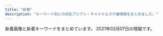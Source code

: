 ```yaml
---
title: "新橋"
description: "キーワード別にの巨乳アジアン・チャイナエステ嬢情報をまとめました。"
---
```


新着画像と新着キーワードをまとめています。
2021年02月07日の情報です。

<DmmAffiliateIns />
<KeywordTable
  shops={
    [
    {
        "station": "JR\u65b0\u6a4b\u99c5\u65e5\u6bd4\u8c37\u53e3",
        "keywords": {},
        "img_links": [
            "https://static.wixstatic.com/media/ff29a7_47d81575374144dda595a587847070b9~mv2.jpg",
            "https://static.wixstatic.com/media/096f64_74d971185d704fdc84b70e0c1b3fad87~mv2.png",
            "https://static.wixstatic.com/media/096f64_9dd53b8d3bbc46b7a5d8f8f9f83f67c0~mv2.jpg",
            "https://static.wixstatic.com/media/096f64_52d4813cc07e460bb6afbcc198483fb5~mv2.jpg",
            "https://static.wixstatic.com/media/ff29a7_5a71cab9e560455a86a69dee65e387e6~mv2.jpg",
            "https://static.wixstatic.com/media/096f64_8257be981a5140629dd93b0518612408~mv2.png",
            "https://static.wixstatic.com/media/ff29a7_d9f852b350a141b1ae8d7d80ce91ecfa~mv2.jpg",
            "https://static.wixstatic.com/media/ff29a7_d6b424065e3946fc8a31bd093d286366~mv2.jpg",
            "https://static.wixstatic.com/media/096f64_10d0713f8b274a5b8f6b2944f7fee791~mv2.jpg",
            "https://static.wixstatic.com/media/096f64_86555ca80ef14b6ebdbbf7aa72a380fc~mv2.jpg",
            "https://static.wixstatic.com/media/096f64_f44509cd762744dc939f70f318a6882b~mv2.jpg",
            "https://static.wixstatic.com/media/ff29a7_996c77cb89cc4012a35bb0813c645fdf~mv2.jpg"
        ],
        "name": "\u30df\u30fc\u30c7\u30a3\u30fc",
        "url": "https://www.meedeemassage.com/"
    },
    {
        "img_links": [
            "https://hamamatsucho-mensesthe.net/wp/images/top3.jpg",
            "https://hamamatsucho-mensesthe.net/wp/wp-content/uploads/2019/10/eri-150x150.jpg",
            "https://hamamatsucho-mensesthe.net/room/room-l1.jpg",
            "https://hamamatsucho-mensesthe.net/icon/twitter.png",
            "https://hamamatsucho-mensesthe.net/wp/images/top1.jpg",
            "https://hamamatsucho-mensesthe.net/room/room-l5.jpg",
            "https://hamamatsucho-mensesthe.net/room/room-l4.jpg",
            "https://hamamatsucho-mensesthe.net/wp/wp-content/uploads/2021/01/yuna.jpg",
            "https://hamamatsucho-mensesthe.net/staff/top/nao-s1.jpg",
            "https://hamamatsucho-mensesthe.net/wp/wp-content/uploads/2020/01/mitsuki.jpg",
            "https://hamamatsucho-mensesthe.net/wp/wp-content/uploads/2020/02/stand-by.jpg",
            "https://hamamatsucho-mensesthe.net/wp/icon/google_plus.png",
            "https://hamamatsucho-mensesthe.net/icon/line.png",
            "https://hamamatsucho-mensesthe.net/icon/google_plus.png",
            "https://hamamatsucho-mensesthe.net/staff/top/emi-s1.jpg",
            "https://hamamatsucho-mensesthe.net/wp/wp-content/uploads/2020/11/urara.jpg",
            "https://hamamatsucho-mensesthe.net/staff/top/yuna-s1.jpg",
            "https://hamamatsucho-mensesthe.net/staff/top/rin-s1.jpg",
            "https://hamamatsucho-mensesthe.net/wp/wp-content/uploads/2020/08/ayaka.jpg",
            "https://hamamatsucho-mensesthe.net/wp/wp-content/uploads/2019/05/rin-150x150.jpg",
            "https://hamamatsucho-mensesthe.net/images/clear.png",
            "https://hamamatsucho-mensesthe.net/wp/wp-content/uploads/2019/07/0677E994-1DBF-4E0E-AB70-7CA5C034B140-150x150.jpeg",
            "https://hamamatsucho-mensesthe.net/room/room-l2.jpg",
            "https://hamamatsucho-mensesthe.net/images/footer-r.png",
            "https://hamamatsucho-mensesthe.net/wp/wp-content/uploads/2020/01/nao.jpg",
            "https://hamamatsucho-mensesthe.net/wp/wp-content/uploads/2020/02/1714CAA8-3D57-4009-AB72-F5A8E6B60310.jpeg",
            "https://hamamatsucho-mensesthe.net/wp/wp-content/uploads/2020/01/emi-l1.jpg",
            "https://hamamatsucho-mensesthe.net/room/room-l3.jpg",
            "https://hamamatsucho-mensesthe.net/wp/images/top2.jpg",
            "https://hamamatsucho-mensesthe.net/staff/top/miyu-s1.jpg",
            "https://hamamatsucho-mensesthe.net/wp/images/mensesthe.jpg",
            "https://hamamatsucho-mensesthe.net/wp/wp-content/uploads/2020/01/misaki-l2.jpg",
            "https://hamamatsucho-mensesthe.net/room/room-l6.jpg",
            "https://hamamatsucho-mensesthe.net/wp/icon/facebook.png",
            "https://hamamatsucho-mensesthe.net/staff/top/mitsuki-s1.jpg",
            "https://hamamatsucho-mensesthe.net/wp/wp-content/uploads/2020/10/aki-150x150.jpg",
            "https://hamamatsucho-mensesthe.net/wp/icon/twitter.png",
            "https://hamamatsucho-mensesthe.net/icon/facebook.png",
            "https://hamamatsucho-mensesthe.net/wp/wp-content/uploads/2019/07/587590BB-96D0-4887-BE26-3B1413FF7283-150x150.jpeg",
            "https://hamamatsucho-mensesthe.net/wp/icon/line.png",
            "https://hamamatsucho-mensesthe.net/link/mens-esthe.png",
            "https://hamamatsucho-mensesthe.net/images/flower.png",
            "https://hamamatsucho-mensesthe.net/wp/wp-content/uploads/2020/09/rin.jpg",
            "https://hamamatsucho-mensesthe.net/images/footer-l.png",
            "https://hamamatsucho-mensesthe.net/wp/images/clear.png",
            "https://hamamatsucho-mensesthe.net/staff/top/ayaka-s1.jpg",
            "https://hamamatsucho-mensesthe.net/staff/top/aki-s1.jpg"
        ],
        "name": "SERA",
        "keywords": {
            "E": 6,
            "D": 18,
            "C": 4
        },
        "url": "https://hamamatsucho-mensesthe.net/",
        "station": "JR\u6d5c\u677e\u753a\u99c5\u5317\u53e3"
    },
    {
        "url": "http://shiawase.mssg.jp/",
        "name": "\u3057\u3042\u308f\u305b\uff5eSHIAWASE\uff5e",
        "station": "JR\u7530\u753a\u99c5\u897f\u53e3",
        "img_links": [
            "http://shiawase.mssg.jp/images/staff/sta_021.jpg",
            "http://shiawase.mssg.jp/images/staff/sta_0z9.jpg",
            "http://shiawase.mssg.jp/images/home/QR.png",
            "http://shiawase.mssg.jp/images/staff_image/staff_d01a.jpg",
            "http://shiawase.mssg.jp/images/staff_image/staff_d02.jpg",
            "http://shiawase.mssg.jp/images/staff/sta_0z2.jpg",
            "http://shiawase.mssg.jp/images/top/top_08.png",
            "http://shiawase.mssg.jp/images/staff/sta_0z8.jpg",
            "http://shiawase.mssg.jp/images/gallery/gallery_104.jpg",
            "http://shiawase.mssg.jp/images/top/top_03.jpg",
            "http://shiawase.mssg.jp/images/staff/sta_023.jpg",
            "http://shiawase.mssg.jp/images/staff_one/staff_one_08.png",
            "http://shiawase.mssg.jp/images/home/index_page_top.jpg",
            "http://shiawase.mssg.jp/images/home/index_04.jpg",
            "http://shiawase.mssg.jp/images/staff_one/staff_one_01.jpg",
            "http://shiawase.mssg.jp/images/staff/sta_04.jpg",
            "http://shiawase.mssg.jp/images/top/top_02.jpg",
            "http://shiawase.mssg.jp/images/top/top_04.jpg",
            "http://shiawase.mssg.jp/images/staff_one/staff_one_04.jpg",
            "http://shiawase.mssg.jp/images/gallery/gallery_404.jpg",
            "http://shiawase.mssg.jp/images/staff_image/staff_d04c.jpg",
            "http://shiawase.mssg.jp/images/staff/staff_top.jpg",
            "http://shiawase.mssg.jp/images/staff_image/staff_d05b.jpg",
            "http://shiawase.mssg.jp/images/gallery/gallery_403.jpg",
            "http://shiawase.mssg.jp/images/gallery/gallery_402.jpg",
            "http://shiawase.mssg.jp/images/system/syatem_301.jpg",
            "http://shiawase.mssg.jp/images/staff_one/staff_one_03.jpg",
            "http://shiawase.mssg.jp/images/staff_image/staff_d01b.jpg",
            "http://shiawase.mssg.jp/images/staff_image/staff_d02b.jpg",
            "http://shiawase.mssg.jp/images/gallery/gallery_101.jpg",
            "http://shiawase.mssg.jp/images/home/index_tel.jpg",
            "http://shiawase.mssg.jp/images/top/top_05.jpg",
            "http://shiawase.mssg.jp/images/gallery/gallery_102.jpg",
            "http://shiawase.mssg.jp/images/staff_one/staff_one_02.jpg",
            "http://shiawase.mssg.jp/images/gallery/gallery_103.jpg",
            "http://shiawase.mssg.jp/images/staff_image/staff_d03.jpg",
            "http://shiawase.mssg.jp/images/staff/sta_03.jpg",
            "http://shiawase.mssg.jp/images/home/index_03.jpg",
            "http://shiawase.mssg.jp/images/system/syatem_303.jpg",
            "http://shiawase.mssg.jp/images/top/top_01.jpg",
            "http://shiawase.mssg.jp/images/staff_one/staff_one_top.jpg",
            "http://shiawase.mssg.jp/images/staff_image/staff_d04.jpg",
            "http://shiawase.mssg.jp/images/home/top_qp.jpg",
            "http://shiawase.mssg.jp/images/staff_image/staff_d07.jpg",
            "http://shiawase.mssg.jp/images/staff/sta_0z4.jpg",
            "http://shiawase.mssg.jp/images/staff_one/staff_one_05.jpg",
            "http://shiawase.mssg.jp/images/staff_image/staff_d04b.jpg",
            "http://shiawase.mssg.jp/images/staff/sta_08.jpg",
            "http://shiawase.mssg.jp/images/gallery/gallery_01.jpg",
            "http://shiawase.mssg.jp/images/system/syatem_302.jpg",
            "http://shiawase.mssg.jp/images/gallery/gallery_top.jpg",
            "http://shiawase.mssg.jp/images/staff_image/staff_d06.jpg",
            "http://shiawase.mssg.jp/images/staff_one/staff_one_07.png",
            "http://shiawase.mssg.jp/images/staff/sta_0z12.jpg",
            "http://shiawase.mssg.jp/images/staff/sta_010.jpg",
            "http://shiawase.mssg.jp/images/staff_image/staff_d05a.jpg",
            "http://shiawase.mssg.jp/images/top/top_06.jpg",
            "http://shiawase.mssg.jp/images/gallery/gallery_401.jpg",
            "http://shiawase.mssg.jp/images/home/index_qup.jpg",
            "http://shiawase.mssg.jp/images/staff/sta_01.jpg"
        ],
        "keywords": {}
    },
    {
        "keywords": {
            "F": 3,
            "E": 1,
            "D": 6,
            "C": 1
        },
        "name": "Oriental Spa",
        "img_links": [
            "https://hamamatsucho-mensesthe.com/miyuki01.png",
            "https://hamamatsucho-mensesthe.com/menu/gallery.png",
            "https://hamamatsucho-mensesthe.com/icon/line.png",
            "https://hamamatsucho-mensesthe.com/kumi2.jpg",
            "https://hamamatsucho-mensesthe.com/staff/koko-l1.jpg",
            "https://hamamatsucho-mensesthe.com/room/4.jpg",
            "https://hamamatsucho-mensesthe.com/room/3.jpg",
            "https://hamamatsucho-mensesthe.com/button/staff.png",
            "https://hamamatsucho-mensesthe.com/menu/info.png",
            "https://hamamatsucho-mensesthe.com/images/clear.png",
            "https://hamamatsucho-mensesthe.com/2018/06/12/yoko-s1.jpg",
            "https://hamamatsucho-mensesthe.com/room/esthe2.jpg",
            "https://hamamatsucho-mensesthe.com/room/esthe1.jpg",
            "https://hamamatsucho-mensesthe.com/images/main-sp.jpg",
            "https://hamamatsucho-mensesthe.com/menu/home.png",
            "https://hamamatsucho-mensesthe.com/2018/11/23/arisa-s1.jpg",
            "https://hamamatsucho-mensesthe.com/staff/koko-s1.jpg",
            "https://hamamatsucho-mensesthe.com/staff2/wp-content/uploads/2019/12/haru-1.png",
            "https://hamamatsucho-mensesthe.com/2018/03/02/anna-s1.jpg",
            "https://hamamatsucho-mensesthe.com/icon/twitter.png",
            "https://hamamatsucho-mensesthe.com/staff/yoko-s1.jpg",
            "https://hamamatsucho-mensesthe.com/room/1.jpg",
            "https://hamamatsucho-mensesthe.com/staff2/wp-content/uploads/2020/11/momo02.png",
            "https://hamamatsucho-mensesthe.com/staff/yuyu-l1.jpg",
            "https://hamamatsucho-mensesthe.com/staff2/wp-content/uploads/2019/12/nanami02-2.png",
            "https://hamamatsucho-mensesthe.com/2018/12/21/koko-s1.jpg",
            "https://hamamatsucho-mensesthe.com/room/esthe3.jpg",
            "https://hamamatsucho-mensesthe.com/staff2/wp-content/uploads/2019/12/yuki22-1.png",
            "https://hamamatsucho-mensesthe.com/icon/google_plus.png",
            "https://hamamatsucho-mensesthe.com/button/sche.png",
            "https://hamamatsucho-mensesthe.com/staff/yuyu-s1.jpg",
            "https://hamamatsucho-mensesthe.com/button/home.png",
            "https://hamamatsucho-mensesthe.com/2018/12/21/yuyu-s1.jpg",
            "https://hamamatsucho-mensesthe.com/staff2/wp-content/uploads/2020/01/ai01.png",
            "https://hamamatsucho-mensesthe.com/2017/10/08/ruru-s1.jpg",
            "https://hamamatsucho-mensesthe.com/icon/facebook.png",
            "https://hamamatsucho-mensesthe.com/kumi1.jpg",
            "https://hamamatsucho-mensesthe.com/images/footer-r.png",
            "https://hamamatsucho-mensesthe.com/staff/nana-s1.jpg",
            "https://hamamatsucho-mensesthe.com/staff/arisa-l1.jpg",
            "https://hamamatsucho-mensesthe.com/staff2/wp-content/uploads/2020/02/yaya02.png",
            "https://hamamatsucho-mensesthe.com/staff2/wp-content/uploads/2021/01/maki05.png",
            "https://hamamatsucho-mensesthe.com/images/flower.png",
            "https://hamamatsucho-mensesthe.com/staff/nana-l1.jpg",
            "https://hamamatsucho-mensesthe.com/staff/yoko-l1.jpg",
            "https://hamamatsucho-mensesthe.com/room/2.jpg",
            "https://hamamatsucho-mensesthe.com/images/header3.png",
            "https://hamamatsucho-mensesthe.com/staff2/wp-content/uploads/2020/11/yuyu03.png",
            "https://hamamatsucho-mensesthe.com/staff/arisa-s1.jpg",
            "https://hamamatsucho-mensesthe.com/staff2/wp-content/uploads/2019/12/nana2-1.png",
            "https://hamamatsucho-mensesthe.com/menu/sche.png",
            "https://hamamatsucho-mensesthe.com/staff2/wp-content/uploads/2020/11/siruet.png",
            "https://hamamatsucho-mensesthe.com/2018/06/08/hana-s2.jpg",
            "https://hamamatsucho-mensesthe.com/images/footer-l.png",
            "https://hamamatsucho-mensesthe.com/images/main1.jpg",
            "https://hamamatsucho-mensesthe.com/menu/friend.png"
        ],
        "url": "https://hamamatsucho-mensesthe.com/",
        "station": "JR\u6d5c\u677e\u753a\u99c5\u5317\u53e3"
    },
    {
        "keywords": {
            "88": 2,
            "84": 2,
            "\u80f8": 1,
            "90": 5,
            "86": 13,
            "85": 15
        },
        "url": "http://es-leon.link/",
        "name": "LEON",
        "img_links": [
            "http://es-leon.link/images/slider01.jpg",
            "http://es-leon.link/images/lineline.png",
            "http://es-leon.link/images/guide1.jpg",
            "http://es-leon.link/images/header.png",
            "http://es-leon.link/photos/sites/45/2021/01/2021012715504278.jpg",
            "http://es-leon.link/photos/sites/45/2020/10/2020100103205130.jpg",
            "http://es-leon.link/photos/sites/45/2021/01/2021013016413450.jpg",
            "http://es-leon.link/photos/sites/45/2020/11/2020110919593136.jpg",
            "http://es-leon.link/photos/sites/45/2021/02/2021020415381681.jpg",
            "http://es-leon.link/photos/sites/45/2020/10/2020100103034891.jpg",
            "http://es-leon.link/images/guide7.jpg",
            "http://es-leon.link/images/img_info.jpg",
            "http://es-leon.link/photos/sites/45/2020/10/2020100103240526.jpg",
            "http://es-leon.link/photos/sites/45/2020/11/2020110919595348.jpg",
            "http://es-leon.link/photos/sites/45/2021/02/2021020618035125.jpg",
            "http://es-leon.link/photos/sites/45/2021/01/2021012715354091.jpg",
            "http://es-leon.link/photos/sites/45/2020/10/202010010328436.jpg",
            "http://es-leon.link/images/card.png",
            "http://es-leon.link/photos/sites/45/2020/10/2020102507495672.jpg",
            "http://es-leon.link/photos/sites/45/2020/11/2020110919573849.jpg",
            "http://es-leon.link/photos/sites/45/2021/02/2021020415385687.jpg",
            "http://es-leon.link/photos/sites/45/2020/11/2020110919590942.jpg",
            "http://es-leon.link/images/guide2.jpg",
            "http://es-leon.link/images/guide2.png",
            "http://es-leon.link/images/slider02.jpg",
            "http://es-leon.link/photos/sites/45/2020/10/2020101318294854.jpg",
            "http://es-leon.link/images/nav_link04_no.png",
            "http://es-leon.link/images/guide6.jpg",
            "http://es-leon.link/images/nav_link03_no.png",
            "http://es-leon.link/images/profile.png",
            "http://es-leon.link/photos/sites/45/2020/10/2020102507503499.jpg",
            "http://es-leon.link/photos/sites/45/2020/10/2020101404192576.jpg",
            "http://es-leon.link/photos/sites/45/2020/10/2020100103205050.jpg",
            "http://es-leon.link/images/nav_link06_no.png",
            "http://es-leon.link/images/slider03.jpg",
            "http://es-leon.link/images/nav_link01_no.png",
            "http://es-leon.link/images/guide4.jpg",
            "http://es-leon.link/images/nav_link05_no.png",
            "http://es-leon.link/photos/sites/45/2020/10/2020101318404076.jpg",
            "http://es-leon.link/images/slider04.jpg",
            "http://es-leon.link/photos/sites/45/2020/10/2020102507504664.jpg",
            "http://es-leon.link/photos/sites/45/2021/01/2021010815022674.jpg",
            "http://es-leon.link/images/guide1.png",
            "http://es-leon.link/images/guide8.jpg",
            "http://es-leon.link/images/nav_link07_no.png",
            "http://es-leon.link/photos/sites/45/2020/10/2020102507510838.jpg",
            "http://es-leon.link/photos/sites/45/2021/01/2021013015574893.jpg",
            "http://es-leon.link/images/slider00.jpg",
            "http://es-leon.link/photos/sites/45/2020/10/2020100103284496.jpg",
            "http://es-leon.link/images/qr.png",
            "http://es-leon.link/images/guide3.jpg",
            "http://es-leon.link/photos/sites/45/2020/11/2020111904152242.jpg",
            "http://es-leon.link/photos/sites/45/2020/10/2020100103240520.jpg",
            "http://es-leon.link/photos/sites/45/2021/01/2021012518580693.jpg",
            "http://es-leon.link/photos/sites/45/2020/10/2020102507501385.jpg",
            "http://es-leon.link/photos/sites/45/2021/02/2021020617535750.jpg",
            "http://es-leon.link/photos/sites/45/2020/10/2020101318402898.jpg",
            "http://es-leon.link/images/nav_link02_no.png",
            "http://es-leon.link/photos/sites/45/2020/10/2020101205420372.jpg",
            "http://es-leon.link/photos/sites/45/2020/10/2020100103205186.jpg",
            "http://es-leon.link/photos/sites/45/2021/01/202101191348045.jpg",
            "http://es-leon.link/images/guide5.jpg",
            "http://es-leon.link/photos/sites/45/2020/10/2020101318405051.jpg",
            "http://es-leon.link/photos/sites/45/2020/10/2020101205422328.jpg",
            "http://es-leon.link/photos/sites/45/2021/01/2021012704390070.jpg",
            "http://es-leon.link/photos/sites/45/2021/01/2021010815020621.jpg",
            "http://es-leon.link/photos/sites/45/2020/11/2020110219263997.jpg",
            "http://es-leon.link/images/pagetop.jpg",
            "http://es-leon.link/photos/sites/45/2020/11/2020110919583922.jpg",
            "http://es-leon.link/photos/sites/45/2021/02/202102041538347.jpg",
            "http://es-leon.link/photos/sites/45/2020/10/2020101318300043.jpg",
            "http://es-leon.link/photos/sites/45/2020/10/2020101205424345.jpg"
        ],
        "station": "JR\u65b0\u6a4b\u99c5\u70cf\u68ee\u53e3"
    },
    {
        "keywords": {
            "C": 15
        },
        "name": "\u7e01",
        "img_links": [
            "http://tamachi-en.link/images/g0.jpg",
            "http://tamachi-en.link/images/zi_staff.png",
            "http://tamachi-en.link/images/g1.jpg",
            "http://tamachi-en.link/images/g6.jpg",
            "http://tamachi-en.link/images/g8.jpg",
            "http://tamachi-en.link/images/g3.jpg",
            "http://tamachi-en.link/images/zi_link.png",
            "http://tamachi-en.link/images/g2.jpg",
            "http://tamachi-en.link/images/top.jpg",
            "http://tamachi-en.link/images/g4.jpg",
            "http://tamachi-en.link/images/new1.jpg",
            "http://tamachi-en.link/images/g5.jpg",
            "http://tamachi-en.link/images/mobile.png"
        ],
        "url": "http://tamachi-en.link/",
        "station": "JR\u7530\u753a\u99c5\u6771\u53e3"
    },
    {
        "keywords": {},
        "url": "http://www.k-harunoie.info/",
        "name": "\u6625\u306e\u5bb6",
        "station": "JR\u7530\u753a\u99c5\u6771\u53e3",
        "img_links": [
            "http://www.k-harunoie.info/imge/service1.jpg",
            "http://www.k-harunoie.info/imge/p-2.jpg",
            "http://www.k-harunoie.info/imge/ta.png",
            "http://www.k-harunoie.info/imge/staff_t.jpg",
            "http://www.k-harunoie.info/imge/p-5.jpg",
            "http://www.k-harunoie.info/imge/service3.jpg",
            "http://www.k-harunoie.info/imge/sys.png",
            "http://www.k-harunoie.info/imge/s1.png",
            "http://www.k-harunoie.info/imge/tel.png",
            "http://www.k-harunoie.info/imge/p-4.jpg",
            "http://www.k-harunoie.info/imge/s0.png",
            "http://www.k-harunoie.info/imge/service2.jpg",
            "http://www.k-harunoie.info/imge/interior_t.jpg",
            "http://www.k-harunoie.info/imge/botton.jpg",
            "http://www.k-harunoie.info/imge/int2.png",
            "http://www.k-harunoie.info/imge/p-1.jpg"
        ]
    },
    {
        "url": "http://yukizhouse00.web.fc2.com/",
        "name": "Yuki\u2019s House",
        "img_links": [
            "http://yukizhouse00.web.fc2.com/images/portfolio/work-5.jpg",
            "http://yukizhouse00.web.fc2.com/images/portfolio/work-1.jpg",
            "http://yukizhouse00.web.fc2.com/images/slider/slid2.jpg",
            "http://yukizhouse00.web.fc2.com/images/portfolio/work-3.jpg",
            "http://yukizhouse00.web.fc2.com/images/portfolio/work-4.jpg",
            "http://yukizhouse00.web.fc2.com/images/portfolio/work-6.jpg",
            "http://yukizhouse00.web.fc2.com/images/slider/slid1.jpg",
            "http://yukizhouse00.web.fc2.com/images/portfolio/work-2.jpg"
        ],
        "keywords": {},
        "station": "JR\u6d5c\u677e\u753a\u99c5\u5357\u53e3"
    },
    {
        "img_links": [
            "https://minazuki-tokyo.com/wp-content/uploads/2020/11/photo02.png",
            "https://minazuki-tokyo.com/wp-content/uploads/2020/11/sub02_p.png",
            "https://minazuki-tokyo.com/wp-content/uploads/2020/11/news04-390x195.png",
            "https://minazuki-tokyo.com/wp-content/uploads/2020/11/news01-200x200.png",
            "https://minazuki-tokyo.com/wp-content/uploads/2020/11/news05-200x200.png",
            "https://minazuki-tokyo.com/wp-content/uploads/2020/11/news06-390x195.png",
            "https://minazuki-tokyo.com/wp-content/uploads/2020/11/news05-640x348.png",
            "https://minazuki-tokyo.com/wp-content/uploads/2020/11/staff6.png",
            "https://minazuki-tokyo.com/wp-content/uploads/2020/11/news03-200x200.png",
            "https://minazuki-tokyo.com/wp-content/uploads/2020/11/staff1-200x200.png",
            "https://minazuki-tokyo.com/wp-content/uploads/2020/11/news07-640x348.png",
            "https://minazuki-tokyo.com/wp-content/uploads/2020/11/photo01.png",
            "https://minazuki-tokyo.com/wp-content/uploads/2020/11/news03-390x195.png",
            "https://minazuki-tokyo.com/wp-content/uploads/2020/11/staff3.png",
            "https://minazuki-tokyo.com/wp-content/uploads/2020/11/staff2.png",
            "https://minazuki-tokyo.com/wp-content/uploads/2020/11/news07-200x200.png",
            "https://minazuki-tokyo.com/wp-content/uploads/2020/11/news01-390x195.png",
            "https://minazuki-tokyo.com/wp-content/uploads/2020/11/staff5-200x200.png",
            "https://minazuki-tokyo.com/wp-content/uploads/2020/12/add2.png",
            "https://minazuki-tokyo.com/wp-content/uploads/2020/11/news01-640x348.png",
            "https://minazuki-tokyo.com/wp-content/uploads/2020/11/staff2-200x200.png",
            "https://minazuki-tokyo.com/wp-content/uploads/2020/11/news07-390x195.png",
            "https://minazuki-tokyo.com/wp-content/uploads/2020/11/staff6-200x200.png",
            "https://minazuki-tokyo.com/wp-content/uploads/2020/11/news06-640x348.png",
            "https://minazuki-tokyo.com/wp-content/uploads/2020/11/news05-390x195.png",
            "https://minazuki-tokyo.com/wp-content/uploads/2020/11/news04-640x348.png",
            "https://minazuki-tokyo.com/wp-content/uploads/2020/11/sub04_p.png",
            "https://minazuki-tokyo.com/wp-content/uploads/2020/11/staff1.png",
            "https://minazuki-tokyo.com/wp-content/uploads/2020/11/top1.png",
            "https://minazuki-tokyo.com/wp-content/uploads/2020/11/staff5.png",
            "https://minazuki-tokyo.com/wp-content/uploads/2020/11/photo05.png",
            "https://minazuki-tokyo.com/wp-content/uploads/2020/11/staff3-200x200.png",
            "https://minazuki-tokyo.com/wp-content/uploads/2020/11/photo04.png",
            "https://minazuki-tokyo.com/wp-content/uploads/2020/11/news03-640x348.png",
            "https://minazuki-tokyo.com/wp-content/uploads/2020/11/news06-200x200.png",
            "https://minazuki-tokyo.com/wp-content/uploads/2020/11/sub03_p.png",
            "https://minazuki-tokyo.com/wp-content/uploads/2020/11/sub01_p.png",
            "https://minazuki-tokyo.com/wp-content/uploads/2021/02/add3.png",
            "https://minazuki-tokyo.com/wp-content/uploads/2020/11/photo03.png",
            "https://minazuki-tokyo.com/wp-content/uploads/2020/11/price.png"
        ],
        "url": "https://minazuki-tokyo.com/",
        "keywords": {
            "C": 1,
            "90": 1,
            "83": 3,
            "86": 1,
            "87": 2
        },
        "station": "JR\u6d5c\u677e\u753a\u99c5\u5357\u53e3",
        "name": "\u6c34\u7121\u6708\uff5e\u307f\u306a\u3065\u304d\uff5e"
    },
    {
        "station": "JR\u7530\u753a\u99c5\u4e09\u7530\u53e3",
        "name": "Tami",
        "url": "http://body-heal.net/",
        "img_links": [
            "http://body-heal.net/uploadfiles/images/campaignBodyHealNet.jpg",
            "http://body-heal.net/images/store/01.jpg",
            "http://body-heal.net/staffPhoto/b20190117105438.jpg",
            "http://body-heal.net/js/sliderLine/slide_next.png",
            "http://body-heal.net/images/access/02.jpg",
            "http://body-heal.net/staffPhoto/b20190608220420.jpg",
            "http://body-heal.net/staffPhoto/b20190120201033.jpg",
            "http://body-heal.net/images/access/04.jpg",
            "http://body-heal.net/images/access/03.jpg",
            "http://body-heal.net/staffPhoto/b20180926231950.jpg",
            "http://body-heal.net/images/access/01.jpg",
            "http://body-heal.net/images/store/04.jpg",
            "http://body-heal.net/images/show.jpg",
            "http://body-heal.net/staffPhoto/b20190218130854.jpg",
            "http://body-heal.net/images/store/05.jpg",
            "http://body-heal.net/js/sliderLine/slide_prev.png",
            "http://body-heal.net/images/store/06.jpg",
            "http://body-heal.net/images/access/05.jpg",
            "http://body-heal.net/staffPhoto/b20190608222039.jpg",
            "http://body-heal.net/staffPhoto/b20180721035111.jpg"
        ],
        "keywords": {
            "84": 4,
            "87": 6,
            "88": 10,
            "85": 4,
            "E": 6
        }
    },
    {
        "station": "JR\u65b0\u6a4b\u99c5\u70cf\u68ee\u53e3",
        "name": "Aroma Coco8",
        "img_links": [
            "https://aroma-queen.work/images/st/st_aya_1.jpg",
            "https://aroma-queen.work/images/st/st_kei.jpg",
            "https://aroma-queen.work/images/st/st_16_1.jpg",
            "https://aroma-queen.work/images/st/st_risa_2.jpg",
            "https://aroma-queen.work/images/st/st_party_2.jpg",
            "https://aroma-queen.work/images/st/st_huxa.jpg",
            "https://aroma-queen.work/images/st/st_rei.jpg",
            "https://aroma-queen.work/images/st/st_bibi_2.jpg",
            "https://aroma-queen.work/images/st/st_10_1.jpg",
            "https://aroma-queen.work/images/st/st_nan.jpg",
            "https://aroma-queen.work/images/st/st_lucy_3.jpg",
            "https://aroma-queen.work/images/top_campaign_dec.jpg",
            "https://aroma-queen.work/images/st/st_nuna3.jpg",
            "https://aroma-queen.work/images/st/st_kou1.jpg",
            "https://aroma-queen.work/images/st/st_cake_1.jpg",
            "https://aroma-queen.work/images/st/st_koko_1.jpg",
            "https://aroma-queen.work/images/top_campaign_spring.jpg",
            "https://aroma-queen.work/images/st/st_dan_2.jpg",
            "https://aroma-queen.work/images/st/st_.jpg",
            "https://aroma-queen.work/images/st/st_jj_1.jpg",
            "https://aroma-queen.work/images/st/st_19.jpg",
            "https://aroma-queen.work/images/st/st_jasmine_1.jpg",
            "https://aroma-queen.work/images/st/st_sofea_2.jpg",
            "https://aroma-queen.work/images/st/st_angel_3.jpg",
            "https://aroma-queen.work/images/st/st_kiki2.jpg",
            "https://aroma-queen.work/images/st/st_koy_2.jpg",
            "https://aroma-queen.work/images/st/st_emi.jpg",
            "https://aroma-queen.work/images/top2.png",
            "https://aroma-queen.work/images/st/st_14_1.jpg",
            "https://aroma-queen.work/images/st/st_nana_1.jpg",
            "https://aroma-queen.work/images/st/st_jerry.jpg",
            "https://aroma-queen.work/images/st/st_rena_2.jpg",
            "https://aroma-queen.work/images/st/st_joy_2.jpg",
            "https://aroma-queen.work/images/st/st_angel_2.jpg",
            "https://aroma-queen.work/images/st/st_rei_2.jpg",
            "https://aroma-queen.work/images/st/st_ryuu_2.jpg",
            "https://aroma-queen.work/images/st/st_hana_1.jpg",
            "https://aroma-queen.work/images/st/st_maya_1.jpg",
            "https://aroma-queen.work/images/st/st_get_3.jpg",
            "https://aroma-queen.work/images/st/st_chiba_1.jpg",
            "https://aroma-queen.work/images/st/st_rinda_2.jpg",
            "https://aroma-queen.work/images/st/st_sayuri_1.jpg",
            "https://aroma-queen.work/images/st/st_ou_1.jpg",
            "https://aroma-queen.work/images/st/st_min_2.jpg",
            "https://aroma-queen.work/images/st/st_saya_0.jpg",
            "https://aroma-queen.work/images/st/st_rinda_1.jpg",
            "https://aroma-queen.work/images/st/st_bibi_1.jpg",
            "https://aroma-queen.work/images/st/st_saya_2.jpg",
            "https://aroma-queen.work/images/st/st_25.jpg",
            "https://aroma-queen.work/images/st/st_ai.jpg",
            "https://aroma-queen.work/images/st/st_21.jpg",
            "https://aroma-queen.work/images/st/st_sasa_3.jpg",
            "https://aroma-queen.work/images/st/st_min_4.jpg",
            "https://aroma-queen.work/images/st/st_rei_3.jpg",
            "https://aroma-queen.work/images/st/st_ai_2.jpg",
            "https://aroma-queen.work/images/st/st_nami_1.jpg",
            "https://aroma-queen.work/images/st/st_sakura_1.jpg",
            "https://aroma-queen.work/images/st/st_aiko_2.jpg",
            "https://aroma-queen.work/images/st/st_anan.jpg",
            "https://aroma-queen.work/images/week_campaign.jpg",
            "https://aroma-queen.work/images/st/st_saya_1.jpg",
            "https://aroma-queen.work/images/st/st_pink_1.jpg",
            "https://aroma-queen.work/images/st/st_gei.jpg",
            "https://aroma-queen.work/images/st/st_chiba_4.jpg",
            "https://aroma-queen.work/images/st/st_17_1.jpg",
            "https://aroma-queen.work/images/st/st_13.jpg",
            "https://aroma-queen.work/images/st/st_kaori_1.jpg",
            "https://aroma-queen.work/images/st/st_aya.jpg",
            "https://aroma-queen.work/images/st/st_mirror_3.jpg",
            "https://aroma-queen.work/images/st/st_dan_1.jpg",
            "https://aroma-queen.work/images/st/st_nina_3.jpg",
            "https://aroma-queen.work/images/st/st_ai_1.jpg",
            "https://aroma-queen.work/images/st/st_aigo.jpg",
            "https://aroma-queen.work/images/st/st_yuri_3.jpg",
            "https://aroma-queen.work/images/st/st_chiba_2.jpg",
            "https://aroma-queen.work/images/st/st_ami_2.jpg",
            "https://aroma-queen.work/images/st/st_yuri.jpg",
            "https://aroma-queen.work/images/st/st_mimi_1.jpg",
            "https://aroma-queen.work/images/st/st_nori.jpg",
            "https://aroma-queen.work/images/st/st_kou2.jpg",
            "https://aroma-queen.work/images/st/st_5_1.jpg",
            "https://aroma-queen.work/images/st/st_kaori_2.jpg",
            "https://aroma-queen.work/images/st/st_pink_3.jpg",
            "https://aroma-queen.work/images/st/st_kiki_1.jpg",
            "https://aroma-queen.work/images/st/st_cindy.jpg",
            "https://aroma-queen.work/images/st/st_20.jpg",
            "https://aroma-queen.work/images/st/st_7_1.jpg",
            "https://aroma-queen.work/images/st/st_honey_1.jpg",
            "https://aroma-queen.work/images/st/st_four1.jpg",
            "https://aroma-queen.work/images/st/st_joy_1.jpg",
            "https://aroma-queen.work/images/st/st_yuyu.jpg",
            "https://aroma-queen.work/images/st/st_risa_1.jpg",
            "https://aroma-queen.work/images/st/st_rinda_6.jpg",
            "https://aroma-queen.work/images/st/st_mayumi_1.jpg",
            "https://aroma-queen.work/images/st/st_hana_2.jpg",
            "https://aroma-queen.work/images/st/st_bibi.jpg",
            "https://aroma-queen.work/images/st/st_yuri_2.jpg",
            "https://aroma-queen.work/images/st/st_22.jpg",
            "https://aroma-queen.work/images/st/st_ai1.jpg",
            "https://aroma-queen.work/images/st/st_hara3.jpg",
            "https://aroma-queen.work/images/top.png",
            "https://aroma-queen.work/images/st/st_mai_1.jpg",
            "https://aroma-queen.work/images/st/st_hara.jpg",
            "https://aroma-queen.work/images/st/st_shizuka_1.jpg",
            "https://aroma-queen.work/images/st/st_nuna.jpg",
            "https://aroma-queen.work/images/st/st_18.jpg",
            "https://aroma-queen.work/images/st/st_koko.jpg",
            "https://aroma-queen.work/images/st/st_mirror_2.jpg",
            "https://aroma-queen.work/images/st/st_eri.jpg",
            "https://aroma-queen.work/images/st/st_minto_1.jpg",
            "https://aroma-queen.work/images/st/st_17_2.jpg",
            "https://aroma-queen.work/images/st/st_17.jpg",
            "https://aroma-queen.work/images/st/st_emi_1.jpg",
            "https://aroma-queen.work/images/st/st_jenny.jpg",
            "https://aroma-queen.work/images/st/st_joy.jpg",
            "https://aroma-queen.work/images/st/st_pink_2.jpg",
            "https://aroma-queen.work/images/st/st_coco_1.jpg",
            "https://aroma-queen.work/images/st/st_get_1.jpg",
            "https://aroma-queen.work/images/st/st_hara2.jpg",
            "https://aroma-queen.work/images/st/st_ou_3.jpg",
            "https://aroma-queen.work/images/st/st_sayuri_2.jpg",
            "https://aroma-queen.work/images/st/st_aiko_1.jpg",
            "https://aroma-queen.work/images/st/st_mayumi_2.jpg"
        ],
        "url": "https://aroma-queen.work/",
        "keywords": {
            "E": 6,
            "\u80f8": 2,
            "\u30bb\u30af\u30b7\u30fc": 1,
            "D": 2,
            "\u4e73": 3,
            "F": 1
        }
    },
    {
        "img_links": [
            "http://kokoro-spa.info/img/shop/kanban.jpg",
            "http://kokoro-spa.info/img/shop/no-pic.jpg",
            "http://kokoro-spa.info/img/slider/2.jpg",
            "http://kokoro-spa.info/img/pickup.jpg",
            "http://kokoro-spa.info/img/qrcode.png",
            "http://kokoro-spa.info/img/ttl_news.png",
            "http://kokoro-spa.info/img/ttl_info.png"
        ],
        "station": "JR\u65b0\u6a4b\u99c5\u70cf\u68ee\u53e3",
        "keywords": {},
        "url": "http://kokoro-spa.info/",
        "name": "\u672a\u6765"
    },
    {
        "url": "http://www.es-tokyo.link",
        "img_links": [
            "http://www.es-tokyo.link/img/minami2.jpg",
            "http://www.es-tokyo.link/images/25.jpg",
            "http://www.es-tokyo.link/images/9.jpg",
            "http://www.es-tokyo.link/img/rin1.jpg",
            "http://www.es-tokyo.link/images/sys2.jpg",
            "http://www.es-tokyo.link/img/suzu1.jpg",
            "http://www.es-tokyo.link/img/hikari1.jpg",
            "http://www.es-tokyo.link/images/b3.jpg",
            "http://www.es-tokyo.link/img/minami1.jpg",
            "http://www.es-tokyo.link/img/momoko1.jpg",
            "http://www.es-tokyo.link/images/int2.jpg",
            "http://www.es-tokyo.link/images/3.jpg",
            "http://www.es-tokyo.link/images/5.jpg",
            "http://www.es-tokyo.link/images/head.jpg",
            "http://www.es-tokyo.link/images/mobile.jpg",
            "http://www.es-tokyo.link/images/23.jpg",
            "http://www.es-tokyo.link/images/31.jpg",
            "http://www.es-tokyo.link/images/28.jpg",
            "http://www.es-tokyo.link/images/sys1.jpg",
            "http://www.es-tokyo.link/images/27.jpg",
            "http://www.es-tokyo.link/images/32.jpg",
            "http://www.es-tokyo.link/img/kaori1.jpg",
            "http://www.es-tokyo.link/img/izumi2.jpg",
            "http://www.es-tokyo.link/images/30.jpg",
            "http://www.es-tokyo.link/images/interior_t.jpg",
            "http://www.es-tokyo.link/images/22.jpg",
            "http://www.es-tokyo.link/img/miwa1.jpg",
            "http://www.es-tokyo.link/images/s1.png",
            "http://www.es-tokyo.link/images/b1.jpg",
            "http://www.es-tokyo.link/images/int1.jpg",
            "http://www.es-tokyo.link/img/erin1.jpg",
            "http://www.es-tokyo.link/img/yui1.jpg",
            "http://www.es-tokyo.link/images/tel.jpg",
            "http://www.es-tokyo.link/images/news.jpg",
            "http://www.es-tokyo.link/img/ami1.jpg",
            "http://www.es-tokyo.link/img/mayu1.jpg",
            "http://www.es-tokyo.link/images/20.jpg",
            "http://www.es-tokyo.link/img/izumi1.jpg",
            "http://www.es-tokyo.link/images/19.jpg",
            "http://www.es-tokyo.link/images/newface.jpg",
            "http://www.es-tokyo.link/images/b2.jpg",
            "http://www.es-tokyo.link/img/naomi1.jpg",
            "http://www.es-tokyo.link/images/24.jpg",
            "http://www.es-tokyo.link/img/erin2.jpg",
            "http://www.es-tokyo.link/img/emili1.jpg",
            "http://www.es-tokyo.link/images/staff_t.jpg"
        ],
        "station": "JR\u6d5c\u677e\u753a\u99c5\u5357\u53e3",
        "name": "Pandora*\u30d1\u30f3\u30c9\u30e9",
        "keywords": {}
    },
    {
        "station": "JR\u65b0\u6a4b\u99c5\u70cf\u68ee\u53e3",
        "url": "http://romantic-est.com/",
        "keywords": {},
        "img_links": [
            "http://romantic-est.com/images/head_interior.jpg",
            "http://romantic-est.com/images/cg021.jpg",
            "http://romantic-est.com/images/con03.jpg",
            "http://romantic-est.com/images/mainvisual_01.jpg",
            "http://romantic-est.com/images/cg031.jpg",
            "http://romantic-est.com/images/cg05.jpg",
            "http://romantic-est.com/images/cg032.jpg",
            "http://romantic-est.com/images/mainvisual_02_s.jpg",
            "http://romantic-est.com/images/sys01.jpg",
            "http://romantic-est.com/images/head_therapist.jpg",
            "http://romantic-est.com/images/cg02.jpg",
            "http://romantic-est.com/images/sys03.jpg",
            "http://romantic-est.com/images/mainvisual_01_s.jpg",
            "http://romantic-est.com/images/icon_new.png",
            "http://romantic-est.com/images/cg041.jpg",
            "http://romantic-est.com/images/sw_home.png",
            "http://romantic-est.com/images/con02.jpg",
            "http://romantic-est.com/images/req_03.jpg",
            "http://romantic-est.com/images/cg011.jpg",
            "http://romantic-est.com/images/cg03.jpg",
            "http://romantic-est.com/images/cg06.jpg",
            "http://romantic-est.com/images/cg01.jpg",
            "http://romantic-est.com/images/mainvisual_02.jpg",
            "http://romantic-est.com/images/trigger.jpg",
            "http://romantic-est.com/images/sw_tel.png",
            "http://romantic-est.com/images/con01.jpg",
            "http://romantic-est.com/images/sys02.jpg",
            "http://romantic-est.com/images/cg04.jpg"
        ],
        "name": "\u30a2\u30ea\u30b9 Aroma \u65b0\u6a4b\u5e97"
    },
    {
        "station": "JR\u65b0\u6a4b\u99c5\u65e5\u6bd4\u8c37\u53e3",
        "name": "\u5e78\u305b\u306e\u6642\u9593",
        "img_links": [
            "http://www.shiawasenojikan.esjp.info/images/head.jpg",
            "http://www.shiawasenojikan.esjp.info/images/staff_t.jpg",
            "http://www.shiawasenojikan.esjp.info/images/news.jpg",
            "http://www.shiawasenojikan.esjp.info/files/001.jpg",
            "http://www.shiawasenojikan.esjp.info/images/sys1.jpg",
            "http://www.shiawasenojikan.esjp.info/files/015.jpg",
            "http://www.shiawasenojikan.esjp.info/images/tel.jpg",
            "http://www.shiawasenojikan.esjp.info/images/mobile.jpg",
            "http://www.shiawasenojikan.esjp.info/images/sys2.jpg",
            "http://www.shiawasenojikan.esjp.info/files/009.jpg",
            "http://www.shiawasenojikan.esjp.info/images/link_t.jpg",
            "http://www.shiawasenojikan.esjp.info/images/interior_t.jpg",
            "http://www.shiawasenojikan.esjp.info/images/int2.jpg",
            "http://www.shiawasenojikan.esjp.info/files/010.jpg",
            "http://www.shiawasenojikan.esjp.info/files/003.jpg"
        ],
        "url": "http://www.shiawasenojikan.esjp.info/",
        "keywords": {
            "87": 3,
            "86": 1,
            "88": 1,
            "D": 5
        }
    },
    {
        "img_links": [
            "https://hamamatsucho-esthe.work/2020/01/05/yuki-s1.jpg",
            "https://hamamatsucho-esthe.work/icon/line.png",
            "https://hamamatsucho-esthe.work/2018/09/10/misa-s1.jpg",
            "https://hamamatsucho-esthe.work/staff/momo-l1.jpg",
            "https://hamamatsucho-esthe.work/room/1-l.jpg",
            "https://hamamatsucho-esthe.work/staff/momo-s1.jpg",
            "https://hamamatsucho-esthe.work/staff/nanami-s1.jpg",
            "https://hamamatsucho-esthe.work/room/2-l.jpg",
            "https://hamamatsucho-esthe.work/room/esthe3.jpg",
            "https://hamamatsucho-esthe.work/button/home.png",
            "https://hamamatsucho-esthe.work/menu/blog.png",
            "https://hamamatsucho-esthe.work/icon/twitter.png",
            "https://hamamatsucho-esthe.work/staff/maki-s1.jpg",
            "https://hamamatsucho-esthe.work/menu/info.png",
            "https://hamamatsucho-esthe.work/icon/facebook.png",
            "https://hamamatsucho-esthe.work/staff/riko-s1.jpg",
            "https://hamamatsucho-esthe.work/2020/11/06/momo-s1.jpg",
            "https://hamamatsucho-esthe.work/2018/09/10/sora-s1.jpg",
            "https://hamamatsucho-esthe.work/2020/07/30/maki-s1.jpg",
            "https://hamamatsucho-esthe.work/room/2-s.jpg",
            "https://hamamatsucho-esthe.work/menu/gallery.png",
            "https://hamamatsucho-esthe.work/2019/11/05/nanami-s1.jpg",
            "https://hamamatsucho-esthe.work/staff/sora-l1.jpg",
            "https://hamamatsucho-esthe.work/room/esthe1.jpg",
            "https://hamamatsucho-esthe.work/2019/05/25/riko-s1.jpg",
            "https://hamamatsucho-esthe.work/room/3-s.jpg",
            "https://hamamatsucho-esthe.work/images/main1.jpg",
            "https://hamamatsucho-esthe.work/2019/05/25/koko-s1.jpg",
            "https://hamamatsucho-esthe.work/images/footer-l.png",
            "https://hamamatsucho-esthe.work/staff/yuki-s1.jpg",
            "https://hamamatsucho-esthe.work/room/esthe2.jpg",
            "https://hamamatsucho-esthe.work/staff/nanami-l1.jpg",
            "https://hamamatsucho-esthe.work/images/qrcode.png",
            "https://hamamatsucho-esthe.work/staff/maki-l1.jpg",
            "https://hamamatsucho-esthe.work/2019/01/14/emi-s1.jpg",
            "https://hamamatsucho-esthe.work/images/clear.png",
            "https://hamamatsucho-esthe.work/images/main-sp.jpg",
            "https://hamamatsucho-esthe.work/button/blog.png",
            "https://hamamatsucho-esthe.work/menu/friend.png",
            "https://hamamatsucho-esthe.work/staff/sora-s1.jpg",
            "https://hamamatsucho-esthe.work/menu/home.png",
            "https://hamamatsucho-esthe.work/icon/google_plus.png",
            "https://hamamatsucho-esthe.work/images/footer-r.png",
            "https://hamamatsucho-esthe.work/room/1-s.jpg",
            "https://hamamatsucho-esthe.work/room/3-l.jpg",
            "https://hamamatsucho-esthe.work/2019/06/14/riri-s1.jpg",
            "https://hamamatsucho-esthe.work/staff/yuki-l1.jpg",
            "https://hamamatsucho-esthe.work/room/4-s.jpg",
            "https://hamamatsucho-esthe.work/2018/11/09/kana-s1.jpg",
            "https://hamamatsucho-esthe.work/room/4-l.jpg",
            "https://hamamatsucho-esthe.work/button/staff.png",
            "https://hamamatsucho-esthe.work/2018/12/26/sayaka-s1.jpg"
        ],
        "keywords": {
            "C": 14,
            "F": 14,
            "E": 7
        },
        "name": "Artemis",
        "station": "JR\u6d5c\u677e\u753a\u99c5\u5317\u53e3",
        "url": "https://hamamatsucho-esthe.work/"
    },
    {
        "img_links": [
            "http://heal-arm.com/media/sites/6/2020/05/3.jpg",
            "http://heal-arm.com/media/sites/6/2020/05/1-1.jpg",
            "http://heal-arm.com/media/sites/6/2020/05/1.jpg",
            "http://heal-arm.com/media/sites/6/elementor/thumbs/favicon-p04pr4k6jngsiakzwccm2bkknysbm22i953lrof2dk.png",
            "http://heal-arm.com/media/sites/6/2020/05/2-1.jpg",
            "http://heal-arm.com/media/sites/6/2021/01/5569E868-7ACE-4BF2-9F7C-D9B6DD8BCB4A.jpeg",
            "http://heal-arm.com/media/sites/6/2020/05/favicon.png",
            "http://heal-arm.com/media/sites/6/2020/05/4.jpg",
            "http://heal-arm.com/media/sites/6/2021/01/5569E868-7ACE-4BF2-9F7C-D9B6DD8BCB4A-225x300.jpeg",
            "http://heal-arm.com/media/sites/6/2020/05/2.jpg",
            "http://heal-arm.com/media/sites/6/2020/12/1.jpg",
            "http://heal-arm.com/media/sites/6/2020/05/3-1.jpg"
        ],
        "station": "JR\u65b0\u6a4b\u99c5\u65e5\u6bd4\u8c37\u53e3",
        "url": "http://heal-arm.com/",
        "name": "\u862d \u990a\u8eab\u9928",
        "keywords": {}
    }
]
}
/>
<DmmAffiliateScript />
